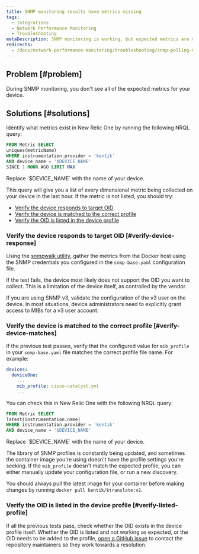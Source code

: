 ```yaml
---
title: SNMP monitoring results have metrics missing
tags:
  - Integrations
  - Network Performance Monitoring
  - Troubleshooting
metaDescription: SNMP monitoring is working, but expected metrics are missing.
redirects: 
  - /docs/network-performance-monitoring/troubleshooting/snmp-polling-missing-metrics
---
```


## Problem [#problem]

During SNMP monitoring, you don't see all of the expected metrics for your device.

## Solutions [#solutions]

Identify what metrics exist in New Relic One by running the following NRQL query:

```sql
FROM Metric SELECT 
uniques(metricName) 
WHERE instrumentation.provider = 'kentik' 
AND device_name = '$DEVICE_NAME'
SINCE 1 HOUR AGO LIMIT MAX
```

<Callout variant="important">
Replace `$DEVICE_NAME` with the name of your device.
</Callout>

This query will give you a list of every dimensional metric being collected on your device in the last hour. If the metric is not listed, you should try:

- [Verify the device responds to target OID](#verify-device-response)
- [Verify the device is matched to the correct profile](#verify-device-matches)
- [Verify the OID is listed in the device profile](#verify-listed-profile)

### Verify the device responds to target OID [#verify-device-response]

Using the [snmpwalk utility](/docs/network-performance-monitoring/troubleshooting/snmp-walk), gather the metrics from the Docker host using the SNMP credentials you configured in the `snmp-base.yaml` configuration file.

If the test fails, the device most likely does not support the OID you want to collect. This is a limitation of the device itself, as controlled by the vendor.

<Callout variant="tip">
If you are using SNMP v3, validate the configuration of the v3 user on the device. In most situations, device administrators need to explicitly grant access to MIBs for a v3 user account.
</Callout>

### Verify the device is matched to the correct profile [#verify-device-matches]

If the previous test passes, verify that the configured value for `mib_profile` in your `snmp-base.yaml` file matches the correct profile file name. For example:

```yaml
devices:
  deviceOne:
    ...
    mib_profile: cisco-catalyst.yml
    ...
```

You can check this in New Relic One with the following NRQL query:

```sql
FROM Metric SELECT 
latest(instrumentation.name) 
WHERE instrumentation.provider = 'kentik' 
AND device_name = '$DEVICE_NAME'
```

<Callout variant="important">
Replace `$DEVICE_NAME` with the name of your device.
</Callout>

The library of SNMP profiles is constantly being updated, and sometimes the container image you're using doesn't have the profile settings you're seeking. If the `mib_profile` doesn't match the expected profile, you can either manually update your configuration file, or run a new discovery.

You should always pull the latest image for your container before making changes by running `docker pull kentik/ktranslate:v2`.

### Verify the OID is listed in the device profile [#verify-listed-profile]

If all the previous tests pass, check whether the OID exists in the device profile itself. Whether the OID is listed and not working as expected, or the OID needs to be added to the profile, [open a GitHub issue](https://github.com/kentik/snmp-profiles/issues/new/choose) to contact the repository maintainers so they work towards a resolution.
